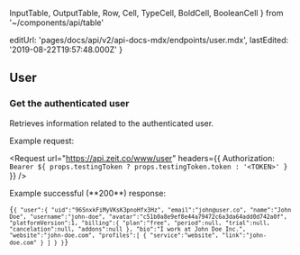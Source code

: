   InputTable,
  OutputTable,
  Row,
  Cell,
  TypeCell,
  BoldCell,
  BooleanCell
} from '~/components/api/table'

  editUrl: 'pages/docs/api/v2/api-docs-mdx/endpoints/user.mdx',
  lastEdited: '2019-08-22T19:57:48.000Z'
}

## User

### Get the authenticated user

<Endpoint method="GET" url="https://api.zeit.co/www/user" />

Retrieves information related to the authenticated user.

<Example>
<P>Example request:</P>

<Request
  url="https://api.zeit.co/www/user"
  headers={{
    Authorization: `Bearer ${
      props.testingToken ? props.testingToken.token : '<TOKEN>'
    }`
  }}
/>

<P>Example successful (**200**) response:</P>

<Code lang="json">{`{
  "user":{
    "uid":"96SnxkFiMyVKsK3pnoHfx3Hz",
    "email":"john@user.co",
    "name":"John Doe",
    "username":"john-doe",
    "avatar":"c51b0a8e9ef8e44a79472c6a3da64add0d742a0f",
    "platformVersion":1,
    "billing":{
      "plan":"free",
      "period":null,
      "trial":null,
      "cancelation":null,
      "addons":null
    },
    "bio":"I work at John Doe Inc.",
    "website":"john-doe.com",
    "profiles":[
      {
        "service":"website",
        "link":"john-doe.com"
      }
    ]
  }
}`}</Code>
</Example>
